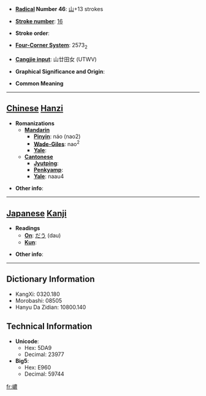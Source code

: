 * '''[[Wiktionary:Chinese radical index| Radical]] Number 46''': [[Wiktionary:Chinese radical index 山|山]]+13 strokes

* '''[[Wiktionary:Chinese total strokes index|Stroke number]]''': [[Wiktionary:Chinese total strokes index 16|16]]

* '''Stroke order''': 

* '''[[Wiktionary:Chinese four corner index|Four-Corner System]]''': 2573<sub>2</sub>

* '''[[Wiktionary:Chinese Cangjie index|Cangjie input]]''': 山廿田女 (UTWV)

* '''Graphical Significance and Origin''': 

* '''Common Meaning'''

----

== [[Chinese]] [[Hanzi]] ==

* '''Romanizations'''
** '''[[Mandarin]]'''
*** '''[[Pinyin]]''': náo (nao2)
*** '''[[Wade-Giles]]''': nao<sup>2</sup>
*** '''[[Yale]]''': 
** '''[[Cantonese]]'''
*** '''[[Jyutping]]''':
*** '''[[Penkyamp]]''': 
*** '''[[Yale]]''': naau4

* '''Other info''': 

----

== [[Japanese]] [[Kanji]] ==

* '''Readings'''
** '''[[On]]''': [[だう]] (dau)
** '''[[Kun]]''': 

* '''Other info''':  

----

== Dictionary Information ==

* KangXi: 0320.180
* Morobashi: 08505
* Hanyu Da Zidian: 10800.140

== Technical Information ==

* '''Unicode''':
** Hex: 5DA9
** Decimal: 23977
* '''Big5''':
** Hex: E960
** Decimal: 59744

[[fr:嶩]]